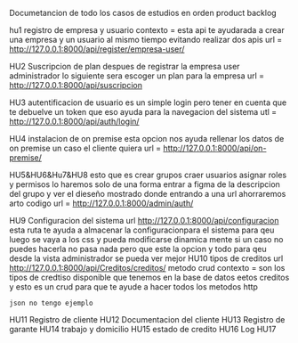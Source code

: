 Documetancion de todo los casos de estudios en orden 
product backlog 

hu1 registro de empresa y usuario 
contexto = esta api te ayudarada a crear una empresa y un usuario al mismo tiempo evitando realizar dos apis
url = http://127.0.0.1:8000/api/register/empresa-user/

HU2
Suscripcion de plan 
despues de registrar la empresa user administrador lo siguiente sera escoger un plan para la empresa 
url = http://127.0.0.1:8000/api/suscripcion

HU3
autentificacion de usuario 
es un simple login pero tener en cuenta que te debuelve un token que eso ayuda para la navegacion del sistema 
utl = http://127.0.0.1:8000/api/auth/login/

HU4
instalacion de on premise 
esta opcion nos ayuda rellenar los datos de on premise un caso el cliente quiera 
url = http://127.0.0.1:8000/api/on-premise/

HU5&HU6&Hu7&HU8 
esto que es crear grupos craer usuarios asignar roles y permisos lo haremos solo de una forma 
entrar a figma de la descripcion del grupo y ver el dieseño mostrado 
donde entrando a una url ahorraremos arto codigo 
url = http://127.0.0.1:8000/admin/auth/ 


HU9
    Configuracion del sistema 
    url http://127.0.0.1:8000/api/configuracion
    esta ruta te ayuda a almacenar la configuracionpara el sistema para qeu luego se vaya a los css y pueda modificarse dinamica mente si un caso no puedes hacerla no pasa nada pero que este la opcion y todo para qeu desde la vista administrador se pueda ver mejor 
HU10
    tipos de creditos 
    url http://127.0.0.1:8000/api/Creditos/creditos/ 
    metodo crud 
    contexto = son los tipos de credtiso disponible que tenemos en la base de datos eetos creditos y esto es un crud para que te ayude a hacer todos los metodos http 

    json no tengo ejemplo 

    
HU11
    Registro de cliente 
HU12
    Documentacion del cliente
HU13
    Registro de garante 
HU14
    trabajo y domicilio 
HU15
    estado de credito 
HU16
    Log
HU17